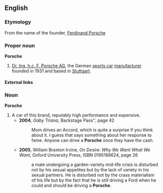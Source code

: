 ==English==

===Etymology===
From the name of the founder, [[w:Ferdinand Porsche|Ferdinand Porsche]]

===Proper noun===
'''Porsche'''

# [[w:Porsche|Dr. Ing. h.c. F. Porsche AG]], the German [[sports car]] [[manufacturer]] founded in 1931 and based in [[Stuttgart]].

====External links====
{{pedialite}}

===Noun===
'''Porsche'''

# A car of this brand, reputably high performance and expensive.
#* '''2004''', ''Gaby Triana'', Backstage Pass'', page 42
#*: Mom drives an Accord, which is quite a surprise if you think about it. I guess that says something about her response to fame. Anyone can drive a '''Porsche''' once they have the cash.
#* '''2005''', William Braxton Irvine, ''On Desire:<!--colon in original--> Why We Want What We Want'', Oxford University Press, ISBN 0195188624, page 26
#*: a male undergoing a garden-variety mid-life crisis is disturbed not by his sexual appetites but by the lack of variety in his sexual partners. He is disturbed not by the crass materialism of his life but by the fact that he is still driving a Ford when he could and should be driving a '''Porsche'''.